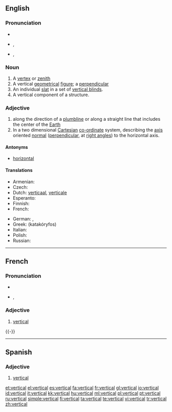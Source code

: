 ==English==

===Pronunciation===
* {{audio|En-us-vertical.ogg|audio (US)}}
* {{a|RP}} {{IPA|/ˈvɜːtɪkəl/}}, {{SAMPA|/"v3:tIk@l/}}
* {{a|US}} {{IPA|/ˈvɝtɪkəl/}}, {{SAMPA|/"v3`tIk@l/}}

===Noun===
{{en-noun}}

# A [[vertex]] or [[zenith]]
# A vertical [[geometrical]] [[figure]]; a [[perpendicular]]
# An individual [[slat]] in a set of [[vertical blinds]].
# A vertical component of a structure.

===Adjective===
{{en-adj}}

# along the direction of a [[plumbline]] or along a straight line that includes the center of the [[Earth]]
# In a two dimensional [[Cartesian]] [[co-ordinate]] system, describing the [[axis]] oriented [[normal]] ([[perpendicular]], at [[right angle]]s) to the horizontal axis.

====Antonyms====
* [[horizontal]]

====Translations====
{{trans-top|being perpendicular with the surface of the Earth}}
* Armenian: {{t-|hy|ուղղահայաց|tr=uġġahayac'|sc=Hayeren|xs=Armenian}}
* Czech: {{t-|cs|svislý|m}}
* Dutch: [[verticaal]], [[verticale]]
* Esperanto: {{t|eo|vertikala}}
* Finnish: {{t-|fi|pystysuora}}
* French: {{t+|fr|vertical}}
{{trans-mid}}
* German: {{t+|de|vertikal}}, {{t+|de|senkrecht}}
* Greek: {{t|el|κατακόρυφος|sc=Grek}} (katakóryfos)
* Italian: {{t-|it|verticale}}
* Polish: {{t+|pl|pionowy}}
* Russian: {{t+|ru|вертикальный|sc=Cyrl}}
{{trans-bottom}}

----

==French==

===Pronunciation===
* {{audio|Fr-vertical.ogg|audio}}
* {{IPA|/vɛʁ.ti.kal/|lang=fr}}, {{SAMPA|/vER.ti.kal/}}

===Adjective===
{{fr-infl-adj|sm=vertical|sf=verticale|pm=verticaux|pf=verticales|smp=vɛʁ.ti.kal|sfp=vɛʁ.ti.kal|pmp=vɛʁ.ti.kɔ|pfp=vɛʁ.ti.kal}}
{{fr-adj|mp=verticaux}}

# [[#English|vertical]]
{{-}}
----

==Spanish==

===Adjective===
{{es-adj|pl=verticales}}

# [[#English|vertical]]

[[et:vertical]]
[[el:vertical]]
[[es:vertical]]
[[fa:vertical]]
[[fr:vertical]]
[[gl:vertical]]
[[io:vertical]]
[[id:vertical]]
[[it:vertical]]
[[kk:vertical]]
[[hu:vertical]]
[[ml:vertical]]
[[pl:vertical]]
[[pt:vertical]]
[[ru:vertical]]
[[simple:vertical]]
[[fi:vertical]]
[[ta:vertical]]
[[te:vertical]]
[[vi:vertical]]
[[tr:vertical]]
[[zh:vertical]]